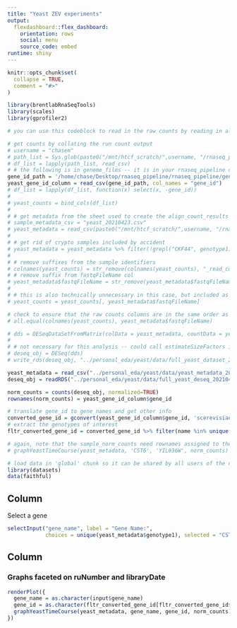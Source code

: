 ```yaml
---
title: "Yeast ZEV experiments"
output: 
  flexdashboard::flex_dashboard:
    orientation: rows
    social: menu
    source_code: embed
runtime: shiny
---
```


```r
knitr::opts_chunk$set(
  collapse = TRUE,
  comment = "#>"
)

library(brentlabRnaSeqTools)
library(scales)
library(gprofiler2)
```

```r
# you can use this codeblock to read in the raw counts by reading in all of the raw count files from your align_count directory. Note: if you have both yeast and crypto raw counts, there will be some issues you'll need to address here. If you have only one organism in your align_counts_results dir, this works directly

# get counts by collating the run count output
# username = "chasem"
# path_list = Sys.glob(paste0("/mnt/htcf_scratch/",username, "/rnaseq_pipeline/align_count_results/*/*raw*"))
# df_list = lapply(path_list, read_csv)
# # the following is in genome_files -- it is in your rnaseq_pipeline directory
gene_id_path = '/home/chase/Desktop/rnaseq_pipeline/rnaseq_pipeline/genome_files/S288C_R64/S288C_R64_gids'
yeast_gene_id_column = read_csv(gene_id_path, col_names = "gene_id")
# df_list = lapply(df_list, function(x) select(x, -gene_id))
# 
# yeast_counts = bind_cols(df_list)
# 
# # get metadata from the sheet used to create the align_count_results output
# sample_metadata_csv = "yeast_20210423.csv"
# yeast_metadata = read_csv(paste0("/mnt/htcf_scratch/",username, "/rnaseq_pipeline/query/", sample_metadata_csv))
# 
# # get rid of crypto samples included by accident
# yeast_metadata = yeast_metadata %>% filter(!grepl("CKF44", genotype1))
# 
# # remove suffixes from the sample identifiers
# colnames(yeast_counts) = str_remove(colnames(yeast_counts), "_read_count.tsv")
# # remove suffix from fastqFileName col
# yeast_metadata$fastqFileName = str_remove(yeast_metadata$fastqFileName, ".fastq.gz")
# 
# # this is also technically unnecessary in this case, but included as an example of how to filter the counts down to just the samples in the metadata.
# yeast_counts = yeast_counts[, yeast_metadata$fastqFileName]
```

```r
# check to ensure that the raw counts columns are in the same order as the metadata rows
# all.equal(colnames(yeast_counts), yeast_metadata$fastqFileName)

```

```r
# dds = DESeqDataSetFromMatrix(colData = yeast_metadata, countData = yeast_counts, design=~timePoint+treatment)
# 
# # not necessary for this analysis -- could call estimateSizeFactors instead to get normalized counts -- but if you wanted to look at DE, you could
# deseq_obj = DESeq(dds)
# write_rds(deseq_obj, "../personal_eda/yeast/data/full_yeast_dataset_20210424.rds")

```
```r
yeast_metadata = read_csv("../personal_eda/yeast/data/yeast_metadata_20210424.csv")
deseq_obj = readRDS("../personal_eda/yeast/data/full_yeast_deseq_20210424.rds")
```

```r
norm_counts = counts(deseq_obj, normalized=TRUE)
rownames(norm_counts) = yeast_gene_id_column$gene_id
```

```r
# translate gene_id to gene_names and get other info
converted_gene_id = gconvert(yeast_gene_id_column$gene_id, 'scerevisiae', "ENSG", mthreshold=1, filter_na=TRUE)
# extract the genotypes of interest
fltr_converted_gene_id = converted_gene_id %>% filter(name %in% unique(yeast_metadata$genotype1)) %>% select(input, name, description)
```


```r
# again, note that the sample_norm_counts need rownames assigned to the gene_ids
# graphYeastTimeCourse(yeast_metadata, 'CST6', 'YIL036W', norm_counts)
```


```r
# load data in 'global' chunk so it can be shared by all users of the dashboard
library(datasets)
data(faithful)
```

Column {.sidebar}
-----------------------------------------------------------------------

Select a gene

```r
selectInput("gene_name", label = "Gene Name:",
            choices = unique(yeast_metadata$genotype1), selected = "CST6")
```

Column
-----------------------------------------------------------------------

### Graphs faceted on ruNumber and libraryDate

```r
renderPlot({
  gene_name = as.character(input$gene_name)
  gene_id = as.character(fltr_converted_gene_id[fltr_converted_gene_id$name == gene_name, 'input'])
  graphYeastTimeCourse(yeast_metadata, gene_name, gene_id, norm_counts)
})
```



<!-- # NOTE: the stuff below is miscellaneous code from an older iteration of this that I haven't gone through yet. I'm keeping it until I do in case there is something useful. -->


<!-- # in order CST6, RGM1, GAL4, RGT1, which is order of unique(query_df$genotype) -->
<!-- tf_systematic_names = c('YIL036W', 'YMR182C', 'YPL248C','YKL038W') -->
<!-- names(tf_systematic_names) = unique(query_df$genotype) -->

<!-- # create connected line graphs of each tf in tf_systematic_names -->
<!-- for (name in names(tf_systematic_names)){ -->
<!--   gene_symbol = name -->
<!--   systematic_name = tf_systematic_names[[name]] -->
<!--   g = norm_count_meta_df %>% -->
<!--     filter(genotype == gene_symbol, gene_id == systematic_name) %>% -->
<!--     ggplot(aes(timePoint, norm_count, color=treatment))+ -->
<!--     geom_line(aes(group=interaction(libraryDate, treatment, replicate)))+ -->
<!--     geom_point()+ -->
<!--     scale_y_continuous(trans = log2_trans(), -->
<!--                        breaks = trans_breaks("log2", function(x) 2^x), -->
<!--                        labels = trans_format("log2", math_format(2^.x)))+ -->
<!--     ggtitle(gene_symbol)+ -->
<!--     facet_wrap(~runNumber+libraryDate) -->
<!--     print(g) -->

<!-- } -->

<!-- # visualize number of DE genes at different thresholds -->
<!-- # do this to get all counts conditions -->
<!-- de_total_df = de_results_df %>% -->
<!--   group_by(library_conditions) %>% -->
<!--   count() %>% -->
<!--   rename(total = n)  -->

<!-- # filter -- change values of filter to examine different thresholds -->
<!-- de_change_df = de_results_df %>% -->
<!--   filter(padj < .05, log2FoldChange > .7) %>% -->
<!--   group_by(library_conditions) %>% -->
<!--   count() %>% -->
<!--   rename(filtered_total = n) -->

<!-- # merge -->
<!-- num_de_genes_df = left_join(de_total_df, de_change_df) -->
<!-- # set NA values in filtered_total (rows with no DE genes) to 0 -->
<!-- num_de_genes_df$filtered_total[is.na(df$filtered_total)] = 0 -->

<!-- # drop the total column and keep only the filtered_total -->
<!-- num_de_genes_df = num_de_genes_df %>% -->
<!--   select(filtered_total) -->

<!-- # add columns genotype, treatment, timepoint_contrast for graphing -->
<!-- num_de_genes_df$genotype = rep(c('CST6', 'GAL4', 'RGM1', 'RGT1'), each=8) -->
<!-- num_de_genes_df$treatment = rep(c('Estradiol', 'EtOH'), each = 4, times = 4) -->
<!-- num_de_genes_df$timepoint_contrast = rep(c('1_15', '1_20', '1_30', '1_90'), times = 8) -->

<!-- # force NA to 0 if there are no de genes -->
<!-- num_de_genes_df[is.na(num_de_genes_df)] = 0 -->

<!-- # visualize number of differentiallye expressed genes -->
<!-- num_de_genes_df %>% -->
<!--   ggplot(aes(timepoint_contrast, fill = treatment))+ -->
<!--     geom_bar(aes(weight=filtered_total), position='dodge')+ -->
<!--     scale_y_continuous(trans = log2_trans(), -->
<!--                      breaks = trans_breaks("log2", function(x) 2^x), -->
<!--                      labels = trans_format("log2", math_format(2^.x)))+ -->
<!--     facet_wrap(~genotype) -->




